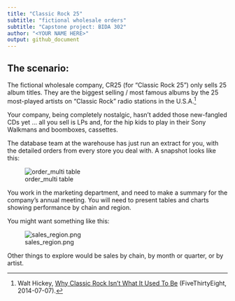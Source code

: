 ```yaml
---
title: "Classic Rock 25"
subtitle: "fictional wholesale orders"
subtitle: "Capstone project: BIDA 302"
author: "<YOUR NAME HERE>"
output: github_document
---
```



## The scenario: 

The fictional wholesale company, CR25 (for "Classic Rock 25") only sells 25 album titles. They are the biggest selling / most famous albums by the 25 most-played artists on "Classic Rock" radio stations in the U.S.A.^[Walt Hickey, [Why Classic Rock Isn’t What It Used To Be](https://fivethirtyeight.com/features/why-classic-rock-isnt-what-it-used-to-be/) (FiveThirtyEight, 2014-07-07).]

Your company, being completely nostalgic, hasn't added those new-fangled CDs yet ... all you sell is LPs and, for the hip kids to play in their Sony Walkmans and boomboxes, cassettes.

The database team at the warehouse has just run an extract for you, with the detailed orders from every store you deal with. A snapshot looks like this:

![order_multi table](order_multi.JPG)

You work in the marketing department, and need to make a summary for the company's annual meeting. You will need to present tables and charts showing performance by chain and region. 

You might want something like this:

![sales_region.png](sales_region.png)

Other things to explore would be sales by chain, by month or quarter, or by artist. 






